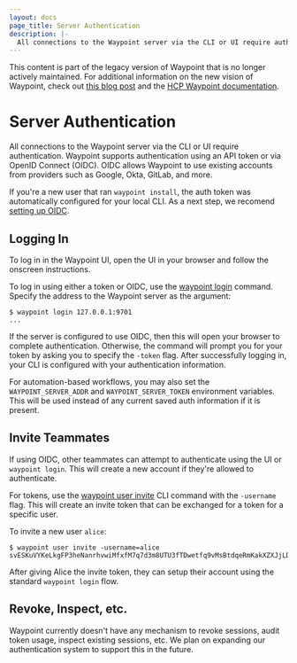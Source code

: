 ```yaml
---
layout: docs
page_title: Server Authentication
description: |-
  All connections to the Waypoint server via the CLI or UI require authentication. Waypoint supports authentication using an API token or via OpenID Connect (OIDC).
---
```


<Warning>

This content is part of the legacy version of Waypoint that is no longer actively maintained. For additional information on the new vision of Waypoint, check out [this blog post](https://www.hashicorp.com/blog/a-new-vision-for-hcp-waypoint) and the [HCP Waypoint documentation](/hcp/docs/waypoint).

</Warning>

# Server Authentication

All connections to the Waypoint server via the CLI or UI require authentication.
Waypoint supports authentication using an API token or via OpenID Connect (OIDC).
OIDC allows Waypoint to use existing accounts from providers such as Google,
Okta, GitLab, and more.

If you're a new user that ran `waypoint install`, the auth token was automatically
configured for your local CLI. As a next step, we recomend
[setting up OIDC](/waypoint/docs/server/auth/oidc).

## Logging In

<Tabs>
<Tab heading="UI">

To log in in the Waypoint UI, open the UI in your browser and follow
the onscreen instructions.

</Tab>
<Tab heading="CLI">

To log in using either a token or OIDC, use the
[waypoint login](/waypoint/commands/login) command. Specify the address to the
Waypoint server as the argument:

```shell-session
$ waypoint login 127.0.0.1:9701
...
```

If the server is configured to use OIDC, then this will open your browser
to complete authentication. Otherwise, the command will prompt you for
your token by asking you to specify the `-token` flag. After successfully
logging in, your CLI is configured with your authentication information.

For automation-based workflows, you may also set the `WAYPOINT_SERVER_ADDR` and
`WAYPOINT_SERVER_TOKEN` environment variables. This will be used instead of
any current saved auth information if it is present.

</Tab>
</Tabs>

## Invite Teammates

If using OIDC, other teammates can attempt to authenticate using the
UI or `waypoint login`. This will create a new account if they're allowed to
authenticate.

For tokens, use the
[waypoint user invite](/waypoint/commands/user-invite) CLI command with
the `-username` flag. This will create an invite token that can be exchanged
for a token for a specific user.

To invite a new user `alice`:

```shell-session
$ waypoint user invite -username=alice
svESKuVYKeLkgFP3heNanrhvwiMfxfM7q7d3m8UTU3fTDwetfq9vMsBtdqeRmKakXZXJjLDinApxkDcVe594vR2FfVeF3m6gupZ8NVcSC
```

After giving Alice the invite token, they can setup their account using
the standard `waypoint login` flow.

## Revoke, Inspect, etc.

Waypoint currently doesn't have any mechanism to revoke sessions,
audit token usage, inspect existing sessions, etc. We plan on expanding
our authentication system to support this in the future.
